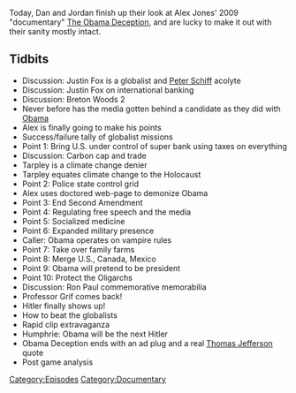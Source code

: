 {{DEFAULTSORT:
    #_EPISODE_0230E:Obama Deception, Part 5
}}{{Episode
    | title           = Obama Deception, Part 5
    | caption         = Listen to this episode on [https://knowledgefight.libsyn.com/knowledge-fight-obama-deception-part-5 Libsyn] [https://open.spotify.com/episode/1cIGPPisM19k0UvEXxNbAG Spotify], Read the [[Transcript/230E: Obama Deception, Part 5|Unofficial Transcript]]
    | episodeNumber   = 230E
    | length          = 02:15:15
    | airDate         = November 23, 2018
    | episodeType     = [[:Category:Documentary|Documentary]]
    | appearance      = [[Justin Fox]], [[Peter Schiff]], [[Webster Tarpley]], [[Ron Paul]], [[Professor Grif]], [[Hitler]], [[George Humphries]]
    | previousEpisode = [[230D: Obama Deception, Part 4]]
    | nextEpisode     = [[231: March 24, 2009]]
}}

{{Stub}}

Today, Dan and Jordan finish up their look at Alex Jones' 2009 "documentary" [[The Obama Deception]], and are lucky to make it out with their sanity mostly intact.

==Tidbits==

*Discussion: Justin Fox is a globalist and [[Peter Schiff]] acolyte
*Discussion: Justin Fox on international banking
*Discussion: Breton Woods 2
*Never before has the media gotten behind a candidate as they did with [[Barack Obama|Obama]]
*Alex is finally going to make his points
*Success/failure tally of globalist missions
*Point 1: Bring U.S. under control of super bank using taxes on everything
*Discussion: Carbon cap and trade
*Tarpley is a climate change denier
*Tarpley  equates climate change to the Holocaust
*Point 2: Police state control grid
*Alex uses doctored web-page to demonize Obama
*Point 3: End Second Amendment
*Point 4: Regulating free speech and the media
*Point 5: Socialized medicine
*Point 6: Expanded military presence
*Caller: Obama operates on vampire rules
*Point 7: Take over family farms
*Point 8: Merge U.S., Canada, Mexico
*Point 9: Obama will pretend to be president
*Point 10: Protect the Oligarchs
*Discussion: Ron Paul commemorative memorabilia
*Professor Grif comes back!
*Hitler finally shows up!
*How to beat the globalists
*Rapid clip extravaganza
*Humphrie: Obama will be the next Hitler
*Obama Deception ends with an ad plug and a real [[Thomas Jefferson]] quote
*Post game analysis

[[Category:Episodes]]
[[Category:Documentary]]
